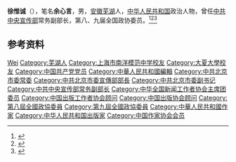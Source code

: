 '''徐惟诚'''（{{bd|1930年|}}），笔名'''余心言'''，男，[[安徽|安徽]][[芜湖|芜湖]]人，[[中华人民共和国|中华人民共和国]]政治人物，曾任[[中共中央宣传部|中共中央宣传部]]常务副部长，第八、九届全国政协委员。<ref>{{Cite book|title=历届全国政协委员人名辞典|author=|publisher=中国国际广播出版社|year=1996|isbn=9787507813746|location=北京|pages=286}}</ref><ref>{{Cite book|title=中华人民共和国职官志|author=何虎生, 李耀东, 向常福主编|publisher=中国社会出版社|year=2003|isbn=9787800883934|location=北京|pages=}}</ref><ref>{{Cite web|title=徐惟诚|url=http://www.chinawriter.com.cn/zxhy/member/5609.shtml|accessdate=2020-12-13|work=中国作家网}}{{Dead link}}</ref>

== 参考资料 ==
{{reflist}}

{{s-start}}
{{s-par|prc-ncppcc}}
{{s-before|[[胡绳|胡绳]]}}
{{s-ttl|title=[[中国人民政治协商会议全国委员会学习委员会|中国人民政治协商会议全国委员会学习委员会]]主任|creation=[[中国人民政治协商会议第八届全国委员会|第八届]]|years=''1993年3月－1998年3月''}}
{{s-none|机构合并}}
{{s-end}}

{{中国人物小作品}}
{{Navboxes 
| title  = 徐惟诚在[[中华全国新闻工作者协会|中华全国新闻工作者协会]]的职务
| list1  =
{{中华全国新闻工作者协会第三届理事会}}
}}
{{Navboxes
| title  = 徐惟诚在[[中国出版协会|中国出版协会]]的职务
| list1  =
{{中国出版工作者协会第四届理事会}}
{{中国出版工作者协会第五届理事会}}
{{中国出版协会第六届理事会}}
}}

{{Authority control}}
{{DEFAULTSORT:Xu徐}}
[[Category:徐姓|Wei]]
[[Category:芜湖人|Category:芜湖人]]
[[Category:上海市南洋模范中学校友|Category:上海市南洋模范中学校友]]
[[Category:大夏大學校友|Category:大夏大學校友]]
[[Category:中国共产党党员|Category:中国共产党党员]]
[[Category:中華人民共和國編輯|Category:中華人民共和國編輯]]
[[Category:中共北京市委常委|Category:中共北京市委常委]]
[[Category:中共北京市委宣傳部部長|Category:中共北京市委宣傳部部長]]
[[Category:中共北京市委副书记|Category:中共北京市委副书记]]
[[Category:中共中央宣传部常务副部长|Category:中共中央宣传部常务副部长]]
[[Category:中华全国新闻工作者协会主席团委员|Category:中华全国新闻工作者协会主席团委员]]
[[Category:中国出版工作者协会顾问|Category:中国出版工作者协会顾问]]
[[Category:中国出版协会顾问|Category:中国出版协会顾问]]
[[Category:第八屆全國政協委員|Category:第八屆全國政協委員]]
[[Category:第九屆全國政協委員|Category:第九屆全國政協委員]]
[[Category:中華人民共和國作家|Category:中華人民共和國作家]]
[[Category:中华人民共和国出版家|Category:中华人民共和国出版家]]
[[Category:中国作家协会会员|Category:中国作家协会会员]]